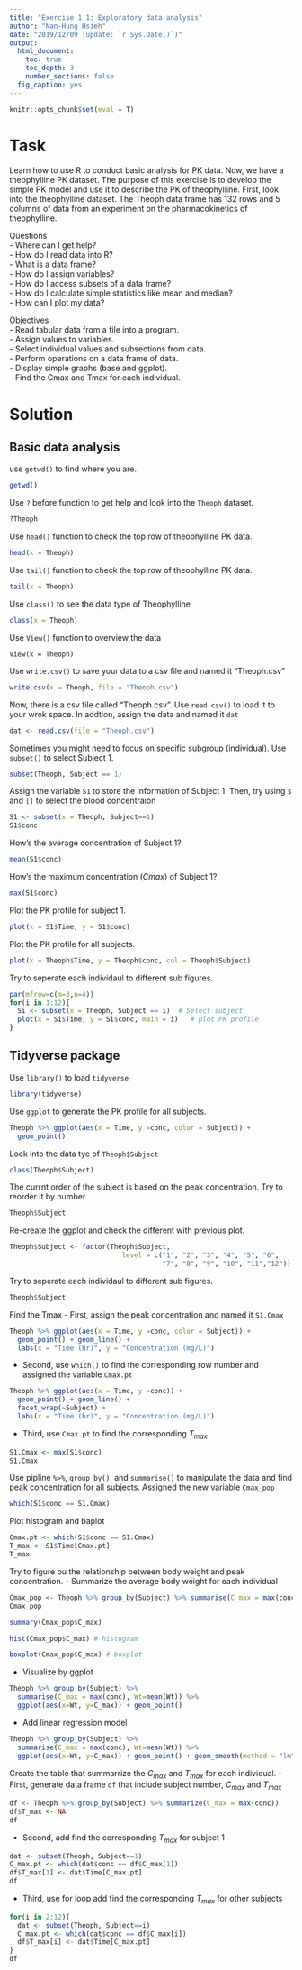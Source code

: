 ```yaml
---
title: "Exercise 1.1: Exploratory data analysis"
author: "Nan-Hung Hsieh"
date: "2019/12/09 (update: `r Sys.Date()`)"
output: 
  html_document:
    toc: true
    toc_depth: 3
    number_sections: false
  fig_caption: yes  
---
```


```r
knitr::opts_chunk$set(eval = T)
```


# Task 

Learn how to use R to conduct basic analysis for PK data. Now, we have a theophylline PK dataset. The purpose of this exercise is to develop the simple PK model and use it to describe the PK of theophylline. First, look into the theophylline dataset. The Theoph data frame has 132 rows and 5 columns of data from an experiment on the pharmacokinetics of theophylline.

Questions  
- Where can I get help?  
- How do I read data into R?  
- What is a data frame?  
- How do I assign variables?  
- How do I access subsets of a data frame?  
- How do I calculate simple statistics like mean and median?  
- How can I plot my data?  

Objectives  
- Read tabular data from a file into a program.  
- Assign values to variables.  
- Select individual values and subsections from data.  
- Perform operations on a data frame of data.  
- Display simple graphs (base and ggplot).  
- Find the Cmax and Tmax for each individual.  


# Solution

## Basic data analysis

use `getwd()` to find where you are.
```r
getwd()
```

Use `?` before function to get help and look into the `Theoph` dataset.
```r
?Theoph
```

Use `head()` function to check the top row of theophylline PK data.
```r
head(x = Theoph)
```

Use `tail()` function to check the top row of theophylline PK data.
```r
tail(x = Theoph)
```

Use `class()` to see the data type of Theophylline
```r
class(x = Theoph)
```

Use `View()` function to overview the data 
```r.
View(x = Theoph)
```

Use  `write.csv()` to save your data to a csv file and named it "Theoph.csv"
```r
write.csv(x = Theoph, file = "Theoph.csv")
```


Now, there is a csv file called "Theoph.csv". Use `read.csv()` to load it to your wrok space. In addtion, assign the data and named it `dat`

```r
dat <- read.csv(file = "Theoph.csv")
```

Sometimes you might need to focus on specific subgroup (individual). Use `subset()` to select Subject 1.
```r
subset(Theoph, Subject == 1)
```

Assign the variable `S1` to store the information of Subject 1. Then, try using `$` and `[]` to select the blood concentraion
```r
S1 <- subset(x = Theoph, Subject==1)
S1$conc
```

How's the average concentration of Subject 1?
```r
mean(S1$conc)
```

How's the maximum concentration ($Cmax$) of Subject 1?
```r
max(S1$conc)
```

Plot the PK profile for subject 1.
```r
plot(x = S1$Time, y = S1$conc)
```

Plot the PK profile for all subjects.
```r
plot(x = Theoph$Time, y = Theoph$conc, col = Theoph$Subject)
```

Try to seperate each individaul to different sub figures.
```r
par(mfrow=c(m=3,n=4))
for(i in 1:12){
  Si <- subset(x = Theoph, Subject == i)  # Select subject
  plot(x = Si$Time, y = Si$conc, main = i)   # plot PK profile
}
```


## Tidyverse package

Use `library()` to load `tidyverse`
```r
library(tidyverse)
```

Use `ggplot` to generate the PK profile for all subjects.
```r
Theoph %>% ggplot(aes(x = Time, y =conc, color = Subject)) + 
  geom_point()
```

Look into the data tye of `Theoph$Subject`
```r
class(Theoph$Subject)
```

The currnt order of the subject is based on the peak concentration. Try to reorder it by number.
```r
Theoph$Subject
```

Re-create the ggplot and check the different with previous plot.
```r
Theoph$Subject <- factor(Theoph$Subject, 
                            level = c("1", "2", "3", "4", "5", "6", 
                                      "7", "8", "9", "10", "11","12"))
```

Try to seperate each individaul to different sub figures.
```r
Theoph$Subject
```

Find the Tmax
- First, assign the peak concentration and named it `S1.Cmax`
```r
Theoph %>% ggplot(aes(x = Time, y =conc, color = Subject)) + 
  geom_point() + geom_line() + 
  labs(x = "Time (hr)", y = "Concentration (mg/L)")
```

- Second, use `which()` to find the corresponding row number and assigned the variable `Cmax.pt`
```r
Theoph %>% ggplot(aes(x = Time, y =conc)) + 
  geom_point() + geom_line() + 
  facet_wrap(~Subject) + 
  labs(x = "Time (hr)", y = "Concentration (mg/L)")
```

- Third, use `Cmax.pt` to find the corresponding $T_{max}$
```r
S1.Cmax <- max(S1$conc)
S1.Cmax
```


Use pipline `%>%`, `group_by()`, and `summarise()` to manipulate the data and find peak concentration for all subjects. Assigned the new variable `Cmax_pop`
```r
which(S1$conc == S1.Cmax)
```

Plot histogram and baplot
```r
Cmax.pt <- which(S1$conc == S1.Cmax)
T_max <- S1$Time[Cmax.pt]
T_max
```

Try to figure ou the relationship between body weight and peak concentration.
- Summarize the average body weight for each individual
```r
Cmax_pop <- Theoph %>% group_by(Subject) %>% summarise(C_max = max(conc))
Cmax_pop
```

```r
summary(Cmax_pop$C_max)
```

```r
hist(Cmax_pop$C_max) # histogram
```

```r
boxplot(Cmax_pop$C_max) # boxplot
```

- Visualize by ggplot
```r
Theoph %>% group_by(Subject) %>% 
  summarise(C_max = max(conc), Wt=mean(Wt)) %>% 
  ggplot(aes(x=Wt, y=C_max)) + geom_point()
```

- Add linear regression model
```r
Theoph %>% group_by(Subject) %>% 
  summarise(C_max = max(conc), Wt=mean(Wt)) %>% 
  ggplot(aes(x=Wt, y=C_max)) + geom_point() + geom_smooth(method = "lm")
```

Create the table that summarrize the $C_{max}$ and $T_{max}$ for each individual.
- First, generate data frame `df` that include subject number, $C_{max}$ and $T_{max}$ 
```r
df <- Theoph %>% group_by(Subject) %>% summarize(C_max = max(conc))
df$T_max <- NA
df
```

- Second, add find the corresponding $T_{max}$ for subject 1
```r
dat <- subset(Theoph, Subject==1)
C_max.pt <- which(dat$conc == df$C_max[1])
df$T_max[1] <- dat$Time[C_max.pt]
df
```

- Third, use for loop add find the corresponding $T_{max}$ for other subjects
```r
for(i in 2:12){
  dat <- subset(Theoph, Subject==i)
  C_max.pt <- which(dat$conc == df$C_max[i])
  df$T_max[i] <- dat$Time[C_max.pt]
}
df
```

